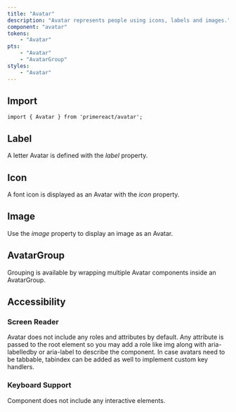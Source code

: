 ```yaml
---
title: "Avatar"
description: "Avatar represents people using icons, labels and images."
component: "avatar"
tokens: 
    - "Avatar"
pts:
    - "Avatar"
    - "AvatarGroup"
styles: 
    - "Avatar"
---
```


## Import

```tsx
import { Avatar } from 'primereact/avatar';
```

## Label

A letter Avatar is defined with the _label_ property. 

<DocComponentViewer name="avatar-label-demo" filePath="demo/avatar/avatar-label-demo.tsx" />

## Icon

A font icon is displayed as an Avatar with the _icon_ property.

<DocComponentViewer name="avatar-icon-demo" filePath="demo/avatar/avatar-icon-demo.tsx" />

## Image

Use the _image_ property to display an image as an Avatar.

<DocComponentViewer name="avatar-image-demo" filePath="demo/avatar/avatar-image-demo.tsx" />

## AvatarGroup

Grouping is available by wrapping multiple Avatar components inside an AvatarGroup.

<DocComponentViewer name="avatar-group-demo" filePath="demo/avatar/avatar-group-demo.tsx" />


## Accessibility

### Screen Reader

Avatar does not include any roles and attributes by default. Any attribute is passed to the root element so you may add a role like img along with aria-labelledby or aria-label to describe the component. In case avatars need to be tabbable, tabindex can be added as well to implement custom key handlers.

### Keyboard Support 

Component does not include any interactive elements.
